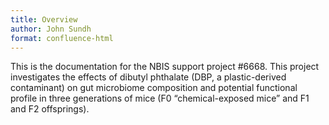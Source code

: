 ```yaml
---
title: Overview
author: John Sundh
format: confluence-html
---
```


This is the documentation for the NBIS support project #6668. This project investigates the effects of dibutyl phthalate (DBP, a plastic-derived contaminant) on gut microbiome composition and potential functional profile in three generations of mice (F0 “chemical-exposed mice" and F1 and F2 offsprings).
